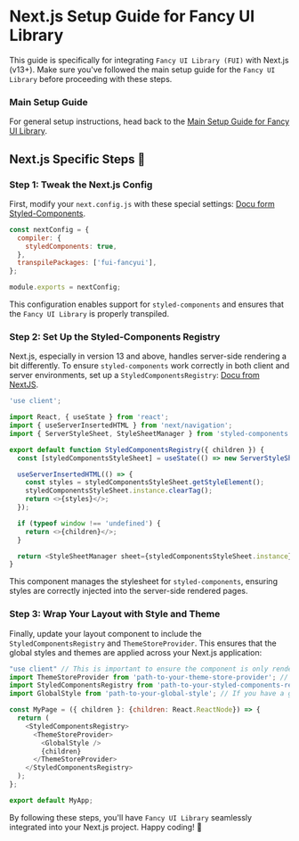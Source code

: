 
<Meta title="setup/SetupNext.js" />

# Next.js Setup Guide for Fancy UI Library

This guide is specifically for integrating `Fancy UI Library (FUI)` with Next.js (v13+). Make sure you've followed the main setup guide for the `Fancy UI Library` before proceeding with these steps.

### Main Setup Guide

For general setup instructions, head back to the [Main Setup Guide for Fancy UI Library](./?path=/docs/stories-setup--docs/).

## Next.js Specific Steps 🚀

### Step 1: Tweak the Next.js Config

First, modify your `next.config.js` with these special settings: [Docu form Styled-Components](https://styled-components.com/docs/advanced#next.js).

```javascript
const nextConfig = {
  compiler: {
    styledComponents: true,
  },
  transpilePackages: ['fui-fancyui'],
};

module.exports = nextConfig;
```

This configuration enables support for `styled-components` and ensures that the `Fancy UI Library` is properly transpiled.

### Step 2: Set Up the Styled-Components Registry

Next.js, especially in version 13 and above, handles server-side rendering a bit differently. To ensure `styled-components` work correctly in both client and server environments, set up a `StyledComponentsRegistry`: [Docu from NextJS](https://nextjs.org/docs/app/building-your-application/styling/css-in-js#configuring-css-in-js-in-app).

```javascript
'use client';

import React, { useState } from 'react';
import { useServerInsertedHTML } from 'next/navigation';
import { ServerStyleSheet, StyleSheetManager } from 'styled-components';

export default function StyledComponentsRegistry({ children }) {
  const [styledComponentsStyleSheet] = useState(() => new ServerStyleSheet());

  useServerInsertedHTML(() => {
    const styles = styledComponentsStyleSheet.getStyleElement();
    styledComponentsStyleSheet.instance.clearTag();
    return <>{styles}</>;
  });

  if (typeof window !== 'undefined') {
    return <>{children}</>;
  }

  return <StyleSheetManager sheet={styledComponentsStyleSheet.instance}>{children}</StyleSheetManager>;
}
```

This component manages the stylesheet for `styled-components`, ensuring styles are correctly injected into the server-side rendered pages.

### Step 3: Wrap Your Layout with Style and Theme

Finally, update your layout component to include the `StyledComponentsRegistry` and `ThemeStoreProvider`. This ensures that the global styles and themes are applied across your Next.js application:

```javascript
"use client" // This is important to ensure the component is only rendered on the client-side else you'll get an error
import ThemeStoreProvider from 'path-to-your-theme-store-provider'; // Adjust the path as necessary
import StyledComponentsRegistry from 'path-to-your-styled-components-registry'; // Adjust the path as necessary
import GlobalStyle from 'path-to-your-global-style'; // If you have a global style

const MyPage = ({ children }: {children: React.ReactNode}) => {
  return (
    <StyledComponentsRegistry>
      <ThemeStoreProvider>
        <GlobalStyle />
        {children}
      </ThemeStoreProvider>
    </StyledComponentsRegistry>
  );
};

export default MyApp;
```

By following these steps, you'll have `Fancy UI Library` seamlessly integrated into your Next.js project. Happy coding! 🎉
